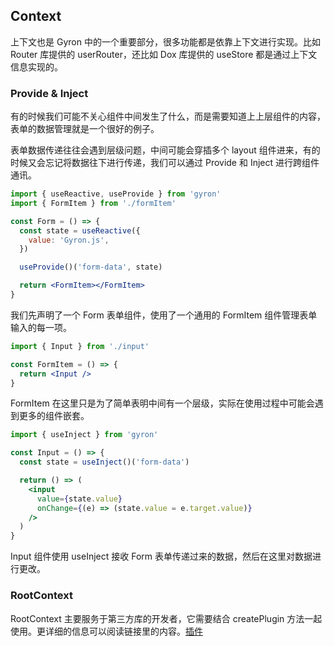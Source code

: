 ## Context

上下文也是 Gyron 中的一个重要部分，很多功能都是依靠上下文进行实现。比如 Router 库提供的 userRouter，还比如 Dox 库提供的 useStore 都是通过上下文信息实现的。

### Provide & Inject

有的时候我们可能不关心组件中间发生了什么，而是需要知道上上层组件的内容，表单的数据管理就是一个很好的例子。

表单数据传递往往会遇到层级问题，中间可能会穿插多个 layout 组件进来，有的时候又会忘记将数据往下进行传递，我们可以通过 Provide 和 Inject 进行跨组件通讯。

```jsx filename=form.jsx line=9
import { useReactive, useProvide } from 'gyron'
import { FormItem } from './formItem'

const Form = () => {
  const state = useReactive({
    value: 'Gyron.js',
  })

  useProvide()('form-data', state)

  return <FormItem></FormItem>
}
```

我们先声明了一个 Form 表单组件，使用了一个通用的 FormItem 组件管理表单输入的每一项。

```jsx filename=formItem.jsx
import { Input } from './input'

const FormItem = () => {
  return <Input />
}
```

FormItem 在这里只是为了简单表明中间有一个层级，实际在使用过程中可能会遇到更多的组件嵌套。

```jsx filename=input.jsx line=4
import { useInject } from 'gyron'

const Input = () => {
  const state = useInject()('form-data')

  return () => (
    <input
      value={state.value}
      onChange={(e) => (state.value = e.target.value)}
    />
  )
}
```

Input 组件使用 useInject 接收 Form 表单传递过来的数据，然后在这里对数据进行更改。

### RootContext

RootContext 主要服务于第三方库的开发者，它需要结合 createPlugin 方法一起使用。更详细的信息可以阅读链接里的内容。[插件](/docs/instance#插件)
